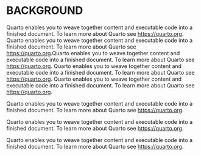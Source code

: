 # BACKGROUND {#sec-overview}

Quarto enables you to weave together content and executable code into a finished document. To learn more about Quarto see <https://quarto.org>. Quarto enables you to weave together content and executable code into a finished document. To learn more about Quarto see <https://quarto.org>.Quarto enables you to weave together content and executable code into a finished document. To learn more about Quarto see <https://quarto.org>. Quarto enables you to weave together content and executable code into a finished document. To learn more about Quarto see <https://quarto.org>. Quarto enables you to weave together content and executable code into a finished document. To learn more about Quarto see <https://quarto.org>.

Quarto enables you to weave together content and executable code into a finished document. To learn more about Quarto see <https://quarto.org>.

Quarto enables you to weave together content and executable code into a finished document. To learn more about Quarto see <https://quarto.org>.

Quarto enables you to weave together content and executable code into a finished document. To learn more about Quarto see <https://quarto.org>.